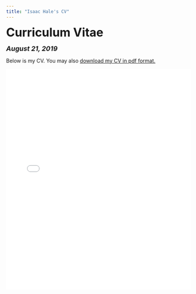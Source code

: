 ```yaml
---
title: "Isaac Hale's CV"
---
```


<head>

<!-- Global site tag (gtag.js) - Google Analytics -->
<script async src="https://www.googletagmanager.com/gtag/js?id=UA-140699540-1"></script>
<script>
  window.dataLayer = window.dataLayer || [];
  function gtag(){dataLayer.push(arguments);}
  gtag('js', new Date());

  gtag('config', 'UA-140699540-1');
</script>
</head>


<font size="+3"><b>Curriculum Vitae</b></font>

<font size="+1"><b><i>August 21, 2019</b></i></font>

<html>
Below is my CV. You may also <a href="files/Isaac Hale CV 8-21-19.pdf">download my CV in pdf format.</a>

<embed src="files/Isaac Hale CV 8-21-19.pdf" type="application/pdf" width="100%" height="600px" />
</body>
</html>